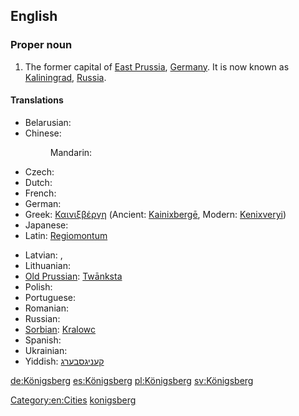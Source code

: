 ==English==
{{wikipedia|Königsberg}}

===Proper noun===
{{en-proper noun}}

# The former capital of [[East Prussia]], [[Germany]]. It is now known as [[Kaliningrad]], [[Russia]].

====Translations====
{{trans-top|former capital of East Prussia}}
* Belarusian: {{t|be|Каралявец|m|tr=Karaljávjec|xs=Belarusian}}
* Chinese:
*: Mandarin: {{t|cmn|柯尼斯堡|tr=Kēnísībǎo|sc=Hani}}
* Czech: {{t|cs|Královec|m}}
* Dutch: {{t|nl|Koningsbergen}}
* French: {{t|fr|Kœnigsberg|m}}
* German: {{t+|de|Königsberg|n}}
* Greek: [[Καινιξβέργη]] (Ancient: [[Kainixbergē]], Modern: [[Kenixveryi]])
* Japanese: {{t|ja|ケーニヒスベルク|tr=Kēnihisuberuku}}
* Latin: [[Regiomontum]]
{{trans-mid}}
* Latvian: {{t|lv|Kēnigsberga}}, {{t|lv|Karaļauči}}
* Lithuanian: {{t|lt|Karaliaučius|xs=Lithuanian}}
* [[Old Prussian]]: [[Twānksta]]
* Polish: {{t-|pl|Królewiec|m}}
* Portuguese: {{t|pt|Conisberga|f}}
* Romanian: {{t|ro|Königsberg}}
* Russian: {{t|ru|Кёнигсберг|m|tr=Kjónigsberg, Kjonigsbérg}}
* [[Sorbian]]: [[Kralowc]]
* Spanish: {{t+|es|Königsberg|m}}
* Ukrainian: {{t|uk|Кенігсберг|m|tr=Kénihsberh, Kenihsbérh|xs=Ukrainian}}
* Yiddish: [[קעניגסבערג]]
{{trans-bottom}}

[[Category:en:Cities]]
[[Category:English terms spelled with Ö|konigsberg]]

[[de:Königsberg]]
[[es:Königsberg]]
[[pl:Königsberg]]
[[sv:Königsberg]]